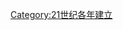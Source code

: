{{estcat|201|0|2009|2020}}
{{Commonscat|2010 establishments}}
[[Category:21世纪各年建立|Category:21世纪各年建立]]